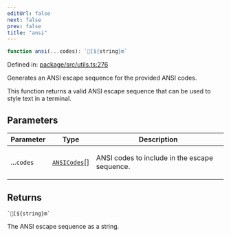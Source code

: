 ```yaml
---
editUrl: false
next: false
prev: false
title: "ansi"
---
```


```ts
function ansi(...codes): `[${string}m`
```

Defined in: [package/src/utils.ts:276](https://github.com/KingsBeCattz/ezdd/blob/8128187f4e3c49c29f09b0ea64f2ec7d4b54b8e5/package/src/utils.ts#L276)

Generates an ANSI escape sequence for the provided ANSI codes.

This function returns a valid ANSI escape sequence that can be used
to style text in a terminal.

## Parameters

<table>
<thead>
<tr>
<th>Parameter</th>
<th>Type</th>
<th>Description</th>
</tr>
</thead>
<tbody>
<tr>
<td>

...`codes`

</td>
<td>

[`ANSICodes`](/ezdb/reference/enumerations/ansicodes/)[]

</td>
<td>

ANSI codes to include in the escape sequence.

</td>
</tr>
</tbody>
</table>

## Returns

`` `[${string}m` ``

The ANSI escape sequence as a string.
